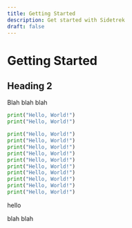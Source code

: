 ```yaml
---
title: Getting Started
description: Get started with Sidetrek
draft: false
---
```


# Getting Started
## Heading 2

Blah blah blah

```python {1,3-4} showLineNumbers
print("Hello, World!")
print("Hello, World!")

print("Hello, World!")
print("Hello, World!")
print("Hello, World!")
print("Hello, World!")
print("Hello, World!")
print("Hello, World!")
print("Hello, World!")
print("Hello, World!")
print("Hello, World!")
print("Hello, World!")
```

hello




blah blah